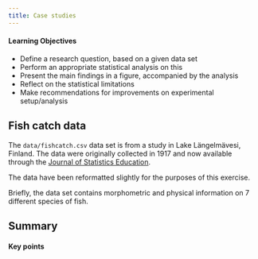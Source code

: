 ```yaml
---
title: Case studies
---
```


::: {.callout-tip}
#### Learning Objectives

* Define a research question, based on a given data set
* Perform an appropriate statistical analysis on this
* Present the main findings in a figure, accompanied by the analysis
* Reflect on the statistical limitations
* Make recommendations for improvements on experimental setup/analysis
:::


## Fish catch data

The `data/fishcatch.csv` data set is from a study in Lake Längelmävesi, Finland. The data were originally collected in 1917 and now available through the [Journal of Statistics Education](https://jse.amstat.org/datasets/).

The data have been reformatted slightly for the purposes of this exercise.

Briefly, the data set contains morphometric and physical information on 7 different species of fish.


## Summary

::: {.callout-tip}
#### Key points

:::

